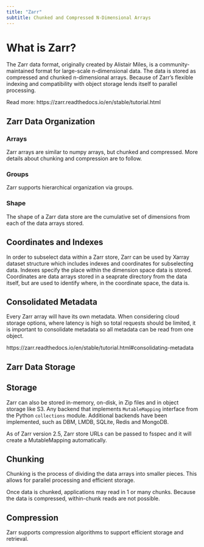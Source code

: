 ```yaml
---
title: "Zarr"
subtitle: Chunked and Compressed N-Dimensional Arrays
---
```


# What is Zarr?

The Zarr data format, originally created by Alistair Miles, is a community-maintained format for large-scale n-dimensional data. The data is stored as compressed and chunked n-dimensional arrays. Because of Zarr's flexible indexing and compatibility with object storage lends itself to parallel processing.

Read more: https://zarr.readthedocs.io/en/stable/tutorial.html

## Zarr Data Organization

### Arrays

Zarr arrays are similar to numpy arrays, but chunked and compressed. More details about chunking and compression are to follow.

### Groups

Zarr supports hierarchical organization via groups.

### Shape

The shape of a Zarr data store are the cumulative set of dimensions from each of the data arrays stored.

## Coordinates and Indexes

In order to subselect data within a Zarr store, Zarr can be used by Xarray dataset structure which includes indexes and coordinates for subselecting data. Indexes specify the place within the dimension space data is stored. Coordinates are data arrays stored in a seaprate directory from the data itself, but are used to identify where, in the coordinate space, the data is.

## Consolidated Metadata

Every Zarr array will have its own metadata. When considering cloud storage options, where latency is high so total requests should be limited, it is important to consolidate metadata so all metadata can be read from one object.

https://zarr.readthedocs.io/en/stable/tutorial.html#consolidating-metadata

## Zarr Data Storage

## Storage

Zarr can also be stored in-memory, on-disk, in Zip files and in object storage like S3. Any backend that implements `MutableMapping` interface from the Python `collections` module. Additional backends have been implemented, such as DBM, LMDB, SQLite, Redis and MongoDB. 

As of Zarr version 2.5, Zarr store URLs can be passed to fsspec and it will create a MutableMapping automatically.

## Chunking

Chunking is the process of dividing the data arrays into smaller pieces. This allows for parallel processing and efficient storage.

Once data is chunked, applications may read in 1 or many chunks. Because the data is compressed, within-chunk reads are not possible.

## Compression

Zarr supports compression algorithms to support efficient storage and retrieval.



